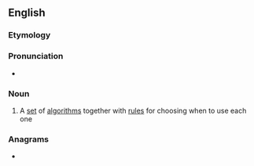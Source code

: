 ==English==

===Etymology===
{{prefix|poly|algorithm|lang=en}}

===Pronunciation===
* {{audio|en-uk-polyalgorithm.ogg|Audio (UK)|lang=en}}

===Noun===
{{en-noun}}

# {{lb|en|mathematics|computing}} A [[set]] of [[algorithm]]s together with [[rule]]s for choosing when to use each one

===Anagrams===
* {{anagrams|en|polylogarithm}}